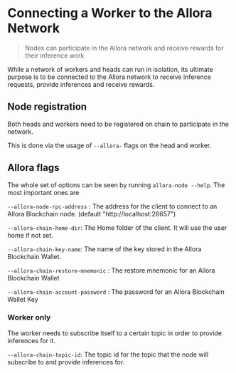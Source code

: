 # Connecting a Worker to the Allora Network

> Nodes can participate in the Allora network and receive rewards for their inference work

While a network of workers and heads can run in isolation, its ultimate purpose is to be connected to the Allora network to receive inference requests, provide inferences and receive rewards.

## Node registration

Both heads and workers need to be registered on chain to participate in the network. 

This is done via the usage of `--allora-` flags on the head and worker.

## Allora flags

The whole set of options can be seen by running `allora-node --help`. The most important ones are

`--allora-node-rpc-address` : The address for the client to connect to an Allora Blockchain node. (default "http\://localhost:26657")

`--allora-chain-home-dir`: The Home folder of the client. It will use the user home if not set.

`--allora-chain-key-name`: The name of the key stored in the Allora Blockchain Wallet.

`--allora-chain-restore-mnemonic` : The restore mnemonic for an Allora Blockchain Wallet

`--allora-chain-account-password` :  The password for an Allora Blockchain Wallet Key

### Worker only

The worker needs to subscribe itself to a certain topic in order to provide inferences for it.

`--allora-chain-topic-id`: The topic id for the topic that the node will subscribe to and provide inferences for.
